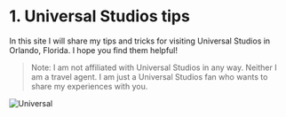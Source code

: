 # 1. Universal Studios tips

In this site I will share my tips and tricks for visiting Universal Studios in Orlando, Florida. I hope you find them helpful!

> Note: I am not affiliated with Universal Studios in any way. Neither I am a travel agent. I am just a Universal Studios fan who wants to share my experiences with you.

![Universal](../static/img/universal/Universal.jpg)